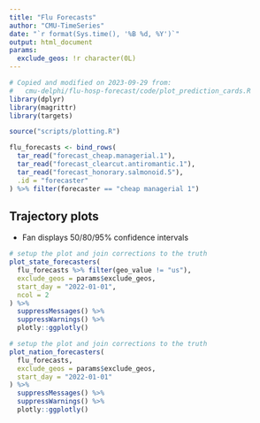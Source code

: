 ```yaml
---
title: "Flu Forecasts"
author: "CMU-TimeSeries"
date: "`r format(Sys.time(), '%B %d, %Y')`"
output: html_document
params:
  exclude_geos: !r character(0L)
---
```


```r
# Copied and modified on 2023-09-29 from:
#   cmu-delphi/flu-hosp-forecast/code/plot_prediction_cards.R
library(dplyr)
library(magrittr)
library(targets)

source("scripts/plotting.R")

flu_forecasts <- bind_rows(
  tar_read("forecast_cheap.managerial.1"),
  tar_read("forecast_clearcut.antiromantic.1"),
  tar_read("forecast_honorary.salmonoid.5"),
  .id = "forecaster"
) %>% filter(forecaster == "cheap managerial 1")
```

## Trajectory plots

- Fan displays 50/80/95% confidence intervals

```r
# setup the plot and join corrections to the truth
plot_state_forecasters(
  flu_forecasts %>% filter(geo_value != "us"),
  exclude_geos = params$exclude_geos,
  start_day = "2022-01-01",
  ncol = 2
) %>%
  suppressMessages() %>%
  suppressWarnings() %>%
  plotly::ggplotly()
```

```r
# setup the plot and join corrections to the truth
plot_nation_forecasters(
  flu_forecasts,
  exclude_geos = params$exclude_geos,
  start_day = "2022-01-01"
) %>%
  suppressMessages() %>%
  suppressWarnings() %>%
  plotly::ggplotly()
```
